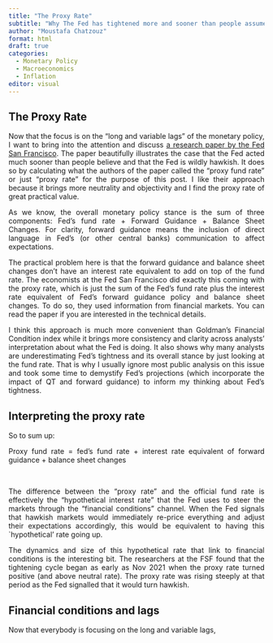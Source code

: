 ```yaml
---
title: "The Proxy Rate"
subtitle: "Why The Fed has tightened more and sooner than people assume"
author: "Moustafa Chatzouz"
format: html
draft: true
categories:
  - Monetary Policy
  - Macroeconomics
  - Inflation  
editor: visual
---
```


<div align="justify">

## **The Proxy Rate**

Now that the focus is on the "long and variable lags" of the monetary policy, I want to bring into the attention and discuss [a research paper by the Fed San Francisco](https://www.frbsf.org/economic-research/publications/economic-letter/2022/november/monetary-policy-stance-is-tighter-than-federal-funds-rate/). The paper beautifully illustrates the case that the Fed acted much sooner than people believe and that the Fed is wildly hawkish. It does so by calculating what the authors of the paper called the "proxy fund rate" or just "proxy rate" for the purpose of this post. I like their approach because it brings more neutrality and objectivity and I find the proxy rate of great practical value. 

As we know, the overall monetary policy stance is the sum of three components: Fed's fund rate + Forward Guidance + Balance Sheet Changes. For clarity, forward guidance means the inclusion of direct language in Fed's (or other central banks) communication to affect expectations. 

The practical problem here is that the forward guidance and balance sheet changes don't have an interest rate equivalent to add on top of the fund rate. The economists at the Fed San Francisco did exactly this coming with the proxy rate, which is just the sum of the Fed's fund rate plus the interest rate equivalent of Fed's forward guidance policy and balance sheet changes. To do so, they used information from financial markets. You can read the paper if you are interested in the technical details. 

I think this approach is much more convenient than Goldman's Financial Condition index while it brings more consistency and clarity across analysts' interpretation about what the Fed is doing. It also shows why many analysts are underestimating Fed's tightness and its overall stance by just looking at the fund rate. That is why I usually ignore most public analysis on this issue and took some time to demystify Fed's projections (which incorporate the impact of QT and forward guidance) to inform my thinking about Fed's tightness. 

## **Interpreting the proxy rate**

So to sum up:

Proxy fund rate = fed's fund rate + interest rate equivalent of forward guidance + balance sheet changes 

\

The difference between the "proxy rate" and the official fund rate is effectively the "hypothetical interest rate" that the Fed uses to steer the markets through the "financial conditions" channel. When the Fed signals that hawkish markets would immediately re-price everything and adjust their expectations accordingly, this would be equivalent to having this \`hypothetical' rate going up.

The dynamics and size of this hypothetical rate that link to financial conditions is the interesting bit. The researchers at the FSF found that the tightening cycle began as early as Nov 2021 when the proxy rate turned positive (and above neutral rate). The proxy rate was rising steeply at that period as the Fed signalled that it would turn hawkish.

## **Financial conditions and lags**

Now that everybody is focusing on the long and variable lags, 

\
